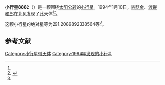 {{Infobox planet
| bgcolour = #FFFFC0
| name = 8882 Sakaetamura
| symbol = 
| image = 
| caption = 
| discovery = yes
| discovery_ref = 
| discoverer = [[圓舘金|圓舘金]]、[[渡邊和郎|渡邊和郎]]
| discovery_site = [[北见|北见]] 
| discovered = 1994年1月10日
| designations = yes
| mp_name = 
| named_after = 
| alt_names = 1994 AP2/ 1987 GX
| mp_category = [[主带小行星|主带小行星]]
| orbit_ref = <ref name="a">[http://ssd.jpl.nasa.gov/sbdb.cgi?sstr=8882 8882 Sakaetamura] {{Wayback|url=http://ssd.jpl.nasa.gov/sbdb.cgi?sstr=8882 |date=20210718093846 }}，小行星數據庫瀏覽器（JPL Small-Body Database Browser）－[[美国国家航空航天局|美国国家航空航天局]]喷气推进实验室</ref>
| epoch = 2456400.5 (2013年4月18日更新)
| aphelion = {{convert|2.859373133615334|AU|km|3|abbr=on|lk=out}}
| perihelion = {{convert|1.870642792400635|AU|km|3|abbr=on}}
| semimajor = {{convert|2.365007963007984|AU|km|3|abbr=on}}
| eccentricity = 0.209033195
| period = 1328.456499 [[日|日]]<br />3.64[[儒略年|儒略年]]
| avg_speed = 
| inclination = 23.07554013617643
| asc_node = 147.8921010760229
| mean_anomaly = 
| arg_peri = 291.2089892338564
| satellites = 
| physical_characteristics = yes
| dimensions = 
| mass = 
| density = 
| surface_grav = 
| escape_velocity = 
| sidereal_day = 
| axial_tilt = 
| pole_ecliptic_lat = 
| pole_ecliptic_lon = 
| albedo = 
| temperatures= 
| temp_name1 = 
| mean_temp_1 = 
| max_temp_1 = 
| temp_name2 = 
| max_temp_2 = 
| spectral_type = 
| abs_magnitude = 291.2089892338564
}}

'''小行星8882'''（{{lang-en|8882 Sakaetamura}}）是一颗围绕[[太阳|太阳]][[公转|公转]]的[[小行星|小行星]]。1994年1月10日，[[圓舘金|圓舘金]]、[[渡邊和郎|渡邊和郎]]在北见发现了此天体<ref name="a" /><ref>{{cite news|title=小行星列表|url=http://cfa-www.harvard.edu/iau/lists/NumberedMPs.txt|accessdate=2013-07-08|newspaper=哈佛大学|archive-date=2008-05-17|archive-url=https://web.archive.org/web/20080517010638/http://cfa-www.harvard.edu/iau/lists/NumberedMPs.txt|dead-url=no}}</ref>。

这颗小行星的[[绝对星等|绝对星等]]为291.2089892338564等<ref name="a" />。

==参考文献==
{{reflist}}
{{Minor Planet Number|[[小行星8881|小行星8881]]|[[小行星8883|小行星8883]]}}

{{小天体}}

[[Category:小行星带天体|Category:小行星带天体]]
[[Category:1994年发现的小行星|Category:1994年发现的小行星]]


{{asteroid-stub}}